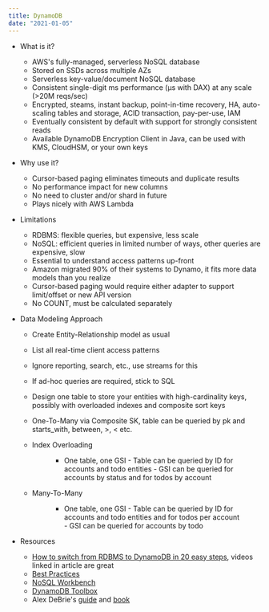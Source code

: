 ```yaml
---
title: DynamoDB
date: "2021-01-05"
---
```


- What is it?
  - AWS's fully-managed, serverless NoSQL database
  - Stored on SSDs across multiple AZs
  - Serverless key-value/document NoSQL database
  - Consistent single-digit ms performance (µs with DAX) at any scale (>20M reqs/sec)
  - Encrypted, steams, instant backup, point-in-time recovery, HA, auto-scaling tables and storage, ACID transaction, pay-per-use, IAM
  - Eventually consistent by default with support for strongly consistent reads
  - Available DynamoDB Encryption Client in Java, can be used with KMS, CloudHSM, or your own keys
- Why use it?
  - Cursor-based paging eliminates timeouts and duplicate results
  - No performance impact for new columns
  - No need to cluster and/or shard in future
  - Plays nicely with AWS Lambda
- Limitations
  - RDBMS: flexible queries, but expensive, less scale
  - NoSQL: efficient queries in limited number of ways, other queries are expensive, slow
  - Essential to understand access patterns up-front
  - Amazon migrated 90% of their systems to Dynamo, it fits more data models than you realize
  - Cursor-based paging would require either adapter to support limit/offset or new API version
  - No COUNT, must be calculated separately
- Data Modeling Approach

  - Create Entity-Relationship model as usual
  - List all real-time client access patterns
  - Ignore reporting, search, etc., use streams for this
  - If ad-hoc queries are required, stick to SQL
  - Design one table to store your entities with high-cardinality keys, possibly with overloaded indexes and composite sort keys
  - One-To-Many via Composite SK, table can be queried by pk and starts_with, between, >, < etc.
  - Index Overloading

    <Figure caption="" id="ddb-index-overloading" />

    - One table, one GSI - Table
      can be queried by ID for accounts and todo entities - GSI can be queried for
      accounts by status and for todos by account

  - Many-To-Many

    <Figure caption="" id="ddb-many-to-many" />

    - One table, one GSI - Table can be
      queried by ID for accounts and todo entities and for todos per account - GSI
      can be queried for accounts by todo

- Resources
  - [How to switch from RDBMS to DynamoDB in 20 easy steps](https://www.jeremydaly.com/how-to-switch-from-rdbms-to-dynamodb-in-20-easy-steps/), videos linked in article are great
  - [Best Practices](https://docs.aws.amazon.com/amazondynamodb/latest/developerguide/best-practices.html)
  - [NoSQL Workbench](https://docs.aws.amazon.com/amazondynamodb/latest/developerguide/workbench.settingup.html)
  - [DynamoDB Toolbox](https://github.com/jeremydaly/dynamodb-toolbox)
  - Alex DeBrie's [guide](https://www.dynamodbguide.com/) and [book](https://www.dynamodbbook.com/?ck_subscriber_id=512831524#buy)
